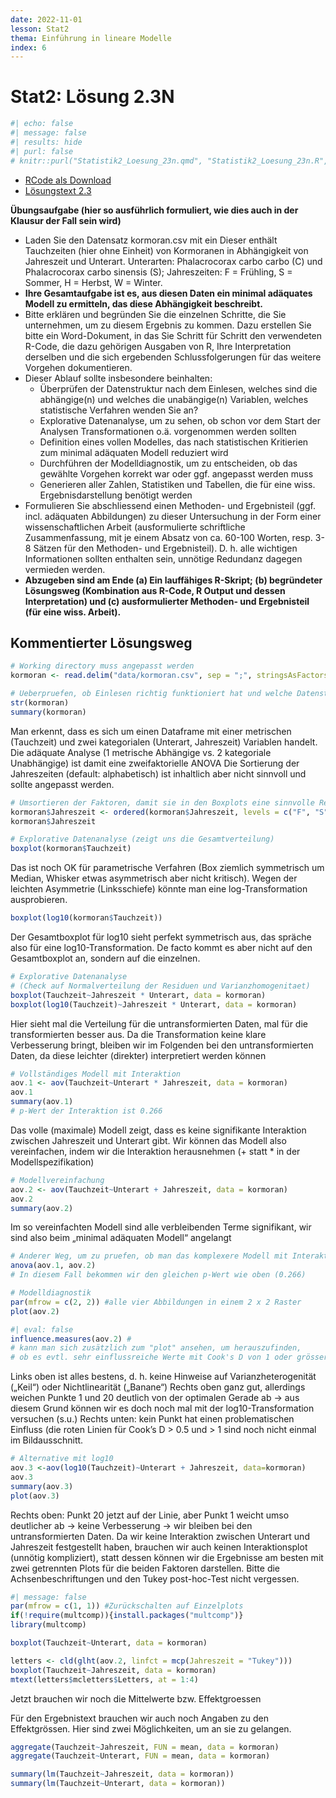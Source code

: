 ```yaml
---
date: 2022-11-01
lesson: Stat2
thema: Einführung in lineare Modelle
index: 6
---
```


# Stat2: Lösung 2.3N


```r
#| echo: false
#| message: false
#| results: hide
#| purl: false
# knitr::purl("Statistik2_Loesung_23n.qmd", "Statistik2_Loesung_23n.R", documentation = 0)
```

- [RCode als Download](Statistik2_Loesung_23n.R)
- [Lösungstext 2.3](Statistik_Loesung_2.3N.pdf)

**Übungsaufgabe (hier so ausführlich formuliert, wie dies auch in der Klausur der Fall sein wird)**

- Laden Sie den Datensatz kormoran.csv mit ein Dieser enthält Tauchzeiten (hier ohne Einheit) von Kormoranen in Abhängigkeit von Jahreszeit und Unterart. Unterarten: Phalacrocorax carbo carbo (C) und Phalacrocorax carbo sinensis (S); Jahreszeiten: F = Frühling, S = Sommer, H = Herbst, W = Winter.
- **Ihre Gesamtaufgabe ist es, aus diesen Daten ein minimal adäquates Modell zu ermitteln, das diese Abhängigkeit beschreibt.**
- Bitte erklären und begründen Sie die einzelnen Schritte, die Sie unternehmen, um zu diesem Ergebnis zu kommen. Dazu erstellen Sie bitte ein Word-Dokument, in das Sie Schritt für Schritt den verwendeten R-Code, die dazu gehörigen Ausgaben von R, Ihre Interpretation derselben und die sich ergebenden Schlussfolgerungen für das weitere Vorgehen dokumentieren.
- Dieser Ablauf sollte insbesondere beinhalten:
  - Überprüfen der Datenstruktur nach dem Einlesen, welches sind die abhängige(n) und welches die unabängige(n) Variablen, welches statistische Verfahren wenden Sie an?
  - Explorative Datenanalyse, um zu sehen, ob schon vor dem Start der Analysen Transformationen o.ä. vorgenommen werden sollten
  - Definition eines vollen Modelles, das nach statistischen Kritierien zum minimal adäquaten Modell reduziert wird
  - Durchführen der Modelldiagnostik, um zu entscheiden, ob das gewählte Vorgehen korrekt war oder ggf. angepasst werden muss
  - Generieren aller Zahlen, Statistiken und Tabellen, die für eine wiss. Ergebnisdarstellung benötigt werden
- Formulieren Sie abschliessend einen Methoden- und Ergebnisteil (ggf. incl. adäquaten Abbildungen) zu dieser Untersuchung in der Form einer wissenschaftlichen Arbeit (ausformulierte schriftliche Zusammenfassung, mit je einem Absatz von ca. 60-100 Worten, resp. 3-8 Sätzen für den Methoden- und Ergebnisteil). D. h. alle wichtigen Informationen sollten enthalten sein, unnötige Redundanz dagegen vermieden werden.
- **Abzugeben sind am Ende (a) Ein lauffähiges R-Skript; (b) begründeter Lösungsweg (Kombination aus R-Code, R Output und dessen Interpretation) und (c) ausformulierter Methoden- und Ergebnisteil (für eine wiss. Arbeit).**

## Kommentierter Lösungsweg

```r
# Working directory muss angepasst werden
kormoran <- read.delim("data/kormoran.csv", sep = ";", stringsAsFactors = T)  # 

# Ueberpruefen, ob Einlesen richtig funktioniert hat und welche Datenstruktur vorliegt
str(kormoran)
summary(kormoran)
```

Man erkennt, dass es sich um einen Dataframe mit einer metrischen (Tauchzeit) und zwei kategorialen (Unterart, Jahreszeit) Variablen handelt.
Die adäquate Analyse (1 metrische Abhängige vs. 2 kategoriale Unabhängige) ist damit eine zweifaktorielle ANOVA
Die Sortierung der Jahreszeiten (default: alphabetisch) ist inhaltlich aber nicht sinnvoll und sollte angepasst werden.

```r
# Umsortieren der Faktoren, damit sie in den Boxplots eine sinnvolle Reihung haben
kormoran$Jahreszeit <- ordered(kormoran$Jahreszeit, levels = c("F", "S", "H", "W"))
kormoran$Jahreszeit

# Explorative Datenanalyse (zeigt uns die Gesamtverteilung)
boxplot(kormoran$Tauchzeit)
```

Das ist noch OK für parametrische Verfahren (Box ziemlich symmetrisch um Median, Whisker etwas asymmetrisch aber nicht kritisch). Wegen der leichten Asymmetrie (Linksschiefe) könnte man eine log-Transformation ausprobieren.

```r
boxplot(log10(kormoran$Tauchzeit))
```

Der Gesamtboxplot für log10 sieht perfekt symmetrisch aus, das spräche also für eine log10-Transformation. De facto kommt es aber nicht auf den Gesamtboxplot an, sondern auf die einzelnen.

```r
# Explorative Datenanalyse 
# (Check auf Normalverteilung der Residuen und Varianzhomogenitaet)
boxplot(Tauchzeit~Jahreszeit * Unterart, data = kormoran)
boxplot(log10(Tauchzeit)~Jahreszeit * Unterart, data = kormoran)
```

Hier sieht mal die Verteilung für die untransformierten Daten, mal für die transformierten besser aus. Da die Transformation keine klare Verbesserung bringt, bleiben wir im Folgenden bei den untransformierten Daten, da diese leichter (direkter) interpretiert werden können

```r
# Vollständiges Modell mit Interaktion
aov.1 <- aov(Tauchzeit~Unterart * Jahreszeit, data = kormoran)
aov.1
summary(aov.1)
# p-Wert der Interaktion ist 0.266
```

Das volle (maximale) Modell zeigt, dass es keine signifikante Interaktion zwischen Jahreszeit und Unterart gibt. Wir können das Modell also vereinfachen, indem wir die Interaktion herausnehmen (+ statt * in der Modellspezifikation)

```r
# Modellvereinfachung
aov.2 <- aov(Tauchzeit~Unterart + Jahreszeit, data = kormoran)
aov.2
summary(aov.2)
```

Im so vereinfachten Modell sind alle verbleibenden Terme signifikant, wir sind also beim „minimal adäquaten Modell“ angelangt

```r
# Anderer Weg, um zu pruefen, ob man das komplexere Modell mit Interaktion behalten soll
anova(aov.1, aov.2)
# In diesem Fall bekommen wir den gleichen p-Wert wie oben (0.266)

# Modelldiagnostik
par(mfrow = c(2, 2)) #alle vier Abbildungen in einem 2 x 2 Raster
plot(aov.2)
```

```r
#| eval: false
influence.measures(aov.2) # 
# kann man sich zusätzlich zum "plot" ansehen, um herauszufinden, 
# ob es evtl. sehr einflussreiche Werte mit Cook's D von 1 oder grösser gibt
```

Links oben ist alles bestens, d. h. keine Hinweise auf Varianzheterogenität („Keil“) oder Nichtlinearität („Banane“)
Rechts oben ganz gut, allerdings weichen Punkte 1 und 20 deutlich von der optimalen Gerade ab -> aus diesem Grund können wir es doch noch mal mit der log10-Transformation versuchen (s.u.)
Rechts unten: kein Punkt hat einen problematischen Einfluss (die roten Linien für Cook’s D > 0.5 und > 1 sind noch nicht einmal im Bildausschnitt.

```r
# Alternative mit log10
aov.3 <-aov(log10(Tauchzeit)~Unterart + Jahreszeit, data=kormoran)
aov.3
summary(aov.3)
plot(aov.3)
```

Rechts oben: Punkt 20 jetzt auf der Linie, aber Punkt 1 weicht umso deutlicher ab -> keine Verbesserung -> wir bleiben bei den untransformierten Daten.
Da wir keine Interaktion zwischen Unterart und Jahreszeit festgestellt haben, brauchen wir auch keinen Interaktionsplot (unnötig kompliziert), statt dessen können wir die Ergebnisse am besten mit zwei getrennten Plots für die beiden Faktoren darstellen. Bitte die Achsenbeschriftungen und den Tukey post-hoc-Test nicht vergessen.

```r
#| message: false
par(mfrow = c(1, 1)) #Zurückschalten auf Einzelplots
if(!require(multcomp)){install.packages("multcomp")} 
library(multcomp)

boxplot(Tauchzeit~Unterart, data = kormoran)

letters <- cld(glht(aov.2, linfct = mcp(Jahreszeit = "Tukey")))
boxplot(Tauchzeit~Jahreszeit, data = kormoran)
mtext(letters$mcletters$Letters, at = 1:4)
```

Jetzt brauchen wir noch die Mittelwerte bzw. Effektgroessen

Für den Ergebnistext brauchen wir auch noch Angaben zu den Effektgrössen. Hier sind zwei Möglichkeiten, um an sie zu gelangen.

```r
aggregate(Tauchzeit~Jahreszeit, FUN = mean, data = kormoran)
aggregate(Tauchzeit~Unterart, FUN = mean, data = kormoran)

summary(lm(Tauchzeit~Jahreszeit, data = kormoran))
summary(lm(Tauchzeit~Unterart, data = kormoran))
```
